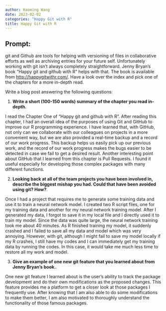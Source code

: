 ```yaml
---
author: Haoming Wang
date: 2023-02-02
categories: "Happy Git with R"
title: Happy Git with R
---
```


## Prompt:

git and Github are tools for helping with versioning of files in collaborative efforts as well as archiving entries for your future self. 
Unfortunately working with git isn't always completely straightforward. 
Jenny Bryan's book "Happy git and github with R" helps with that. The book is available from [http://happygitwithr.com/](http://happygitwithr.com/). Have a look over the index and pick one of the chapters for a more in-depth read.

Write a blog post answering the following questions: 

1. **Write a short (100-150 words) summary of the chapter you read in-depth.**

I read the Chapter One of "Happy git and github with R". After reading this chapter, I had an overall idea of the purposes of using Git and GitHub to improve our R programming experience. I have learned that, with GitHub, not only can we collaborate with our colleagues on projects in a more convenient way, but we are also provided a real-time backup and a record of our work progress. This backup helps us easily pick up our previous work, and the record of our work progress makes the bugs easier to be detected in case we fail to get a desired result. Another interesting point about GitHub that I learned from this chapter is Pull Requests. I found it useful especially for developing those complex packages with many different functions.

2. **Looking back at all of the team projects you have been involved in, describe the biggest mishap you had. Could that have been avoided using git? How?**. 

Once I had a project that requires me to generate some training data and use it to train a neural network model. I created two R script files, one for my training data and another for my neural network training model. After I generated my data, I forgot to save it in my local file and I directly used it to train my model. Since the data was quite large, the neural network training took me about 40 minutes. As R finished training my model, it suddenly crashed and I failed to save all my data and model which was very annoying. However, with git, although I might fail to save my model locally if my R crashes, I still have my codes and I can immediately get my training data by running the codes. In this case, it would take me much less time to restore all my work and model.

3. **Give an example of one new git feature that you learned about from Jenny Bryan's book.**.

One new git feature I learned about is the user's ability to track the package development and do their own modifications as the proposed changes. This feature provides me a platform to get a closer look at those packages I frequently use. After knowing that I am also able to do some modifications to make them better, I am also motivated to thoroughly understand the functionality of those famous packages.

